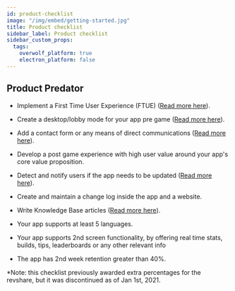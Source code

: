 ```yaml
---
id: product-checklist
image: "/img/embed/getting-started.jpg"
title: Product checklist
sidebar_label: Product checklist
sidebar_custom_props:
  tags:
    overwolf_platform: true
    electron_platform: false
---
```


## Product Predator


-   Implement a First Time User Experience (FTUE) ([Read more here](/topics/best-practices/first-time-user-experience)).

-   Create a desktop/lobby mode for your app pre game ([Read more here](/topics/best-practices/app-specific-experience)).

-   Add a contact form or any means of direct communications ([Read more here](/topics/best-practices)).

-   Develop a post game experience with high user value around your app's core value proposition.

-   Detect and notify users if the app needs to be updated ([Read more here](../maintain-your-app/submit-an-app-update)).

-   Create and maintain a change log inside the app and a website.

-   Write Knowledge Base articles ([Read more here](../maintain-your-app/add-a-knowledge-base-to-app)).

-   Your app supports at least 5 languages.

-   Your app supports 2nd screen functionality, by offering real time stats, builds, tips, leaderboards or any other relevant info 

-   The app has 2nd week retention greater than 40%.

*Note: this checklist previously awarded extra percentages for the revshare, but it was discontinued as of Jan 1st, 2021.
